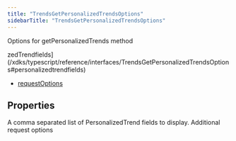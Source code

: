 ```yaml
---
title: "TrendsGetPersonalizedTrendsOptions"
sidebarTitle: "TrendsGetPersonalizedTrendsOptions"
---
```


Options for getPersonalizedTrends method

zedTrendfields](/xdks/typescript/reference/interfaces/TrendsGetPersonalizedTrendsOptions#personalizedtrendfields)
- [requestOptions](/xdks/typescript/reference/interfaces/TrendsGetPersonalizedTrendsOptions#requestoptions)

## Properties

<ParamField name="personalizedTrendfields" type="any[]">
A comma separated list of PersonalizedTrend fields to display.
</ParamField>





<ParamField name="requestOptions" type="[RequestOptions](/xdks/typescript/reference/interfaces/RequestOptions)">
Additional request options
</ParamField>



